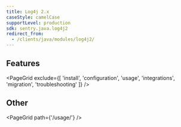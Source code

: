 ```yaml
---
title: Log4j 2.x
caseStyle: camelCase
supportLevel: production
sdk: sentry.java.log4j2
redirect_from:
  - /clients/java/modules/log4j2/
---
```


## Features

<PageGrid exclude={[
  'install',
  'configuration',
  'usage',
  'integrations',
  'migration',
  'troubleshooting'
]} />

## Other

<PageGrid path={'/usage/'} />
